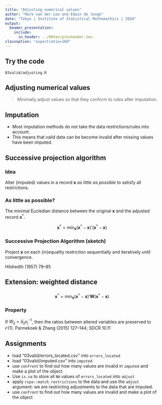 ```yaml
---
title: "Adjusting numerical values"
author: "Mark van der Loo and Edwin de Jonge"
date: "Tokyo | Institute of Statistical Mathemathics | 2020"
output: 
  beamer_presentation:
    include:
      in_header: ../00tex/presheader.tex
classoption: "aspectratio=169"
---
```


## Try the code

\centering\huge

`03valid/adjusting.R`

## Adjusting numerical values

> Minimally adjust values so that they conform to rules after imputation.

## Imputation

- Most imputation methods do not take the data restrictions/rules 
into account. 
- This means that valid data can be become invalid after missing values have
been imputed.

## Successive projection algorithm

### Idea

Alter (imputed) values in a record $\boldsymbol{x}$ _as little as possible_ to
satisfy all restrictions.

### As little as possible?

The minimal Eucledian distance between the original $\boldsymbol{x}$ and the
adjusted record $\boldsymbol{x}^*$.

$$
\boldsymbol{x}^*=\min_{\boldsymbol{x}}
(\boldsymbol{x}^*-\boldsymbol{x})'(\boldsymbol{x}^*-\boldsymbol{x})
$$

### Successive Projection Algorithm (sketch)

Project $\boldsymbol{x}$ on each (in)equality restriction sequentially
and iteratively until convergence.

\hfill{}\scriptsize{}Hildredth (1957) \emph{Naval Research Logistics} \textbf{4} 79--85\normalfont{}

## Extension: weighted distance

###

$$
\boldsymbol{x}^*=\min_{\boldsymbol{x}}
(\boldsymbol{x}^*-\boldsymbol{x})'\boldsymbol{W}(\boldsymbol{x}^*-\boldsymbol{x})
$$

### Property
If $W_{ij}=\delta_{ij}x_j^{-1}$, then the ratios between altered variables
are preserved to $\mathcal{O}(1)$.
\hfill{}\scriptsize{}Pannekoek \& Zhang (2015) \emph{Survey Methodology} \textbf{41} 127--144; SDCR \S10.11\normalfont{}

## 

\begin{picture}(0,0)
\put(100,-30){\includegraphics[]{fig/rspa.pdf}}
\end{picture}


## Assignments

- load "03valid/errors_located.csv" into `errors_located`
- load "03valid/imputed.csv" into `imputed`.
- use `confront` to find out how many values are invalid in `imputed` 
and make a plot of the object
- Use `is.na` to store all `NA` values of `errors_located` into `adjust`
- apply `rspa::match_restrictions` to the data and use the `adjust` argument: we
are restricting adjustments to the data that are imputed.
- use `confront` to find out how many values are invalid and make a plot of 
the object